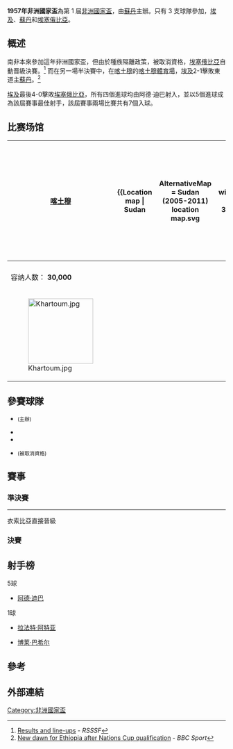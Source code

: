 {{Infobox 國際足球賽事賽季
| tourney_name     = 非洲國家盃
| year             = 1957年
| other_titles     = كأس أمم أفريقيا 1957
| image            = 
| size             = 
| caption          = 
| edition          = 1
| country          = 蘇丹
| defending_champ  = 
| dates            = 2月10日–2月16日
| num_teams        = 3 隊
| confederations   = 1
| venues           = 1
| cities           = 1
| champion         = EGY
| champion-flagvar = 1952
| count            = 1
| second           = ETH
| second-flagvar   = 1897
| third            = SUD
| third-flagvar    = 1956
| fourth           = 
| matches          = 2
| goals            = 7
| attendance       = 
| top_scorer       = {{flagicon|EGY|1952}} [[阿德·迪巴|阿德·迪巴]]（5 球）
| player           = {{flagicon|EGY|1952}} [[穆罕默德·艾尔-戈哈利|穆罕默德·艾尔-戈哈利]]
| prevseason       = 
| nextseason       = [[1959年非洲國家盃|1959]]
}}

'''1957年非洲國家盃'''為第 1 屆[[非洲國家盃|非洲國家盃]]，由[[蘇丹|蘇丹]]主辦。只有 3 支球隊參加，[[埃及|埃及]]、[[蘇丹|蘇丹]]和[[埃塞俄比亞|埃塞俄比亞]]。

== 概述 ==
南非本來參加這年非洲國家盃，但由於種族隔離政策，被取消資格，[[埃塞俄比亞|埃塞俄比亞]]自動晋級決賽。<ref name=rsssf>[http://www.rsssf.com/tables/57a-det.html Results and line-ups] {{Wayback|url=http://www.rsssf.com/tables/57a-det.html |date=20180930013226 }} - ''RSSSF''</ref>
而在另一場半決賽中，在[[喀土穆|喀土穆]]的[[喀土穆體育場|喀土穆體育場]]，[[埃及|埃及]]2-1擊敗東道主[[蘇丹|蘇丹]]。<ref>[http://www.bbc.co.uk/sport/0/football/20016125 New dawn for Ethiopia after Nations Cup qualification] {{Wayback|url=http://www.bbc.co.uk/sport/0/football/20016125 |date=20121025030929 }} - ''BBC Sport''</ref>

[[埃及|埃及]]最後4-0擊敗[[埃塞俄比亞|埃塞俄比亞]]，所有四個進球均由阿德·迪巴射入，並以5個進球成為該屆賽事最佳射手，該屆賽事兩場比賽共有7個入球。
==比赛场馆==
<center>
{| class="wikitable" style="text-align:center;"
|-
! [[喀土穆|喀土穆]]
|rowspan="4"| {{Location map | Sudan
| AlternativeMap = Sudan (2005-2011) location map.svg
| width   = 300
| float   = center
| caption = <center>1957年非洲国家杯（苏丹）</center>
| alt     = 苏丹的地圖，標記顯示喀土穆的位置
| label   = 喀土穆
| lat_deg = 15.603055
| lon_deg = 32.526389
}}
|-
| {{link-en|喀土穆体育场|Municipal Stadium}}
|-
| 容纳人数： '''30,000'''
|-
| [[File:Khartoum.jpg|150px]]
|}</center>

== 參賽球隊 ==
* {{fb|Sudan|1956}} <small>(主辦)</small>
* {{fb|Egypt|1952}}
* {{fb|Ethiopia|1897}}
* {{fb|South Africa|1928}} <small>(被取消資格)</small>

==賽事==
===準決賽===
{{footballbox
| date = 1957年2月10日
| time =
| team1 = {{fb-rt|Sudan|1956}}
| score = 1–2
| team2 = {{fb|Egypt|1952}}
| goals1 = [[Boraî_Ahmed_Al-Bashir|阿尔·巴希尔]] {{goal|58}}
| goals2 = [[Raafat_Attia|阿特亚]] {{goal|21|pen.}} <br> [[阿德·迪巴|阿德·迪巴]] {{goal|72}}
| stadium = [[喀土穆體育場|喀土穆體育場]], [[喀土穆|喀土穆]]
| attendance = 30,000
| referee = 格贝耶胡·杜贝 ([[埃塞俄比亞|埃塞俄比亞]])
| report = [http://www.11v11.com/matches/sudan-v-egypt-10-february-1957-226823 报告]
}}
----
衣索比亞直接晉級

===決賽===
{{footballbox
| date = 1957年2月16日
| time =
| team1 = {{fb-rt|Egypt|1952}}
| score = 4–0
| team2 = {{fb|Ethiopia|1897}}
| goals1 = [[阿德·迪巴|阿德·迪巴]] {{goal|2||7||68||89}}
| goals2 =
| stadium = [[喀土穆體育場|喀土穆體育場]], [[喀土穆|喀土穆]]
| attendance = 30,000
| referee = 穆罕默德·尤塞夫 ([[蘇丹|蘇丹]])
| report = [http://www.11v11.com/matches/egypt-v-ethiopia-16-february-1957-226825 报告]
}}

==射手榜==
;5球
* {{flagicon|EGY|1952}} [[阿德·迪巴|阿德·迪巴]]

;1球
* {{flagicon|EGY|1952}} [[拉法特·阿特亚|拉法特·阿特亚]]
* {{flagicon|SUD|1956}} [[博莱·巴希尔|博莱·巴希尔]]

==參考==
{{Reflist}}


==外部連結==
{{commons category-inline|1957 African Cup of Nations|'''1957 African Cup of Nations'''}}


{{非洲國家盃}}


{{DEFAULTSORT:1957 African Cup Of Nations}}
[[Category:非洲國家盃|Category:非洲國家盃]]